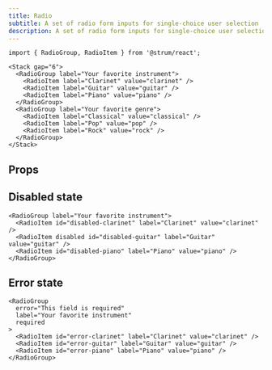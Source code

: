 ```yaml
---
title: Radio
subtitle: A set of radio form inputs for single-choice user selection
description: A set of radio form inputs for single-choice user selection
---
```


```tsx
import { RadioGroup, RadioItem } from '@strum/react';
```

```tsx live name="simple radio"
<Stack gap="6">
  <RadioGroup label="Your favorite instrument">
    <RadioItem label="Clarinet" value="clarinet" />
    <RadioItem label="Guitar" value="guitar" />
    <RadioItem label="Piano" value="piano" />
  </RadioGroup>
  <RadioGroup label="Your favorite genre">
    <RadioItem label="Classical" value="classical" />
    <RadioItem label="Pop" value="pop" />
    <RadioItem label="Rock" value="rock" />
  </RadioGroup>
</Stack>
```

## Props

<PropsTable sourceLink={sourceLink} types={types} />

## Disabled state

```tsx live name="disabled radio"
<RadioGroup label="Your favorite instrument">
  <RadioItem id="disabled-clarinet" label="Clarinet" value="clarinet" />
  <RadioItem disabled id="disabled-guitar" label="Guitar" value="guitar" />
  <RadioItem id="disabled-piano" label="Piano" value="piano" />
</RadioGroup>
```

## Error state

```tsx live name="radio error"
<RadioGroup
  error="This field is required"
  label="Your favorite instrument"
  required
>
  <RadioItem id="error-clarinet" label="Clarinet" value="clarinet" />
  <RadioItem id="error-guitar" label="Guitar" value="guitar" />
  <RadioItem id="error-piano" label="Piano" value="piano" />
</RadioGroup>
```
